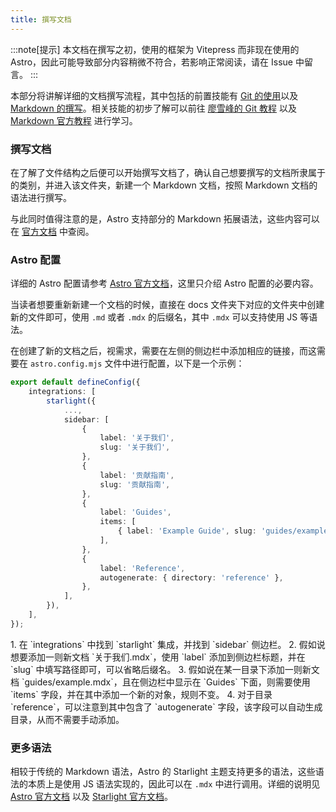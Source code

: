 ```yaml
---
title: 撰写文档
---
```



:::note[提示]
本文档在撰写之初，使用的框架为 Vitepress 而非现在使用的 Astro，因此可能导致部分内容稍微不符合，若影响正常阅读，请在 Issue 中留言。
:::

本部分将讲解详细的文档撰写流程，其中包括的前置技能有 <u>Git 的使用</u>以及 <u>Markdown 的撰写</u>。相关技能的初步了解可以前往 [廖雪峰的 Git 教程](https://www.liaoxuefeng.com/wiki/896043488029600) 以及 [Markdown 官方教程](https://markdown.com.cn/basic-syntax/) 进行学习。

### 撰写文档

在了解了文件结构之后便可以开始撰写文档了，确认自己想要撰写的文档所隶属于的类别，并进入该文件夹，新建一个 Markdown 文档，按照 Markdown 文档的语法进行撰写。

与此同时值得注意的是，Astro 支持部分的 Markdown 拓展语法，这些内容可以在 [官方文档](https://docs.astro.build/zh-cn/getting-started/) 中查阅。

### Astro 配置

详细的 Astro 配置请参考 [Astro 官方文档](https://docs.astro.build/zh-cn/getting-started/)，这里只介绍 Astro 配置的必要内容。

当读者想要重新新建一个文档的时候，直接在 docs 文件夹下对应的文件夹中创建新的文件即可，使用 `.md` 或者 `.mdx` 的后缀名，其中 `.mdx` 可以支持使用 JS 等语法。

在创建了新的文档之后，视需求，需要在左侧的侧边栏中添加相应的链接，而这需要在 `astro.config.mjs` 文件中进行配置，以下是一个示例：

```ts {"1":5} ins={"2":6-9} ins={"3":16-18} {"4":20-23} 
export default defineConfig({
	integrations: [
		starlight({
			...,
			sidebar: [
				{
					label: '关于我们',
					slug: '关于我们',
				},
				{
					label: '贡献指南',
					slug: '贡献指南',
				},
				{
					label: 'Guides',
					items: [
						{ label: 'Example Guide', slug: 'guides/example' },
					],
				},
				{
					label: 'Reference',
					autogenerate: { directory: 'reference' },
				},
			],
		}),
	],
});
```

<Steps>
1. 在 `integrations` 中找到 `starlight` 集成，并找到 `sidebar` 侧边栏。
2. 假如说想要添加一则新文档 `关于我们.mdx`，使用 `label` 添加到侧边栏标题，并在 `slug` 中填写路径即可，可以省略后缀名。
3. 假如说在某一目录下添加一则新文档 `guides/example.mdx`，且在侧边栏中显示在 `Guides` 下面，则需要使用 `items` 字段，并在其中添加一个新的对象，规则不变。
4. 对于目录 `reference`，可以注意到其中包含了 `autogenerate` 字段，该字段可以自动生成目录，从而不需要手动添加。
</Steps>

### 更多语法

相较于传统的 Markdown 语法，Astro 的 Starlight 主题支持更多的语法，这些语法的本质上是使用 JS 语法实现的，因此可以在 `.mdx` 中进行调用。详细的说明见 [Astro 官方文档](https://docs.astro.build/) 以及 [Starlight 官方文档](https://starlight.astro.build/)。